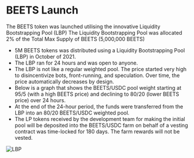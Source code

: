 # BEETS Launch

The BEETS token was launched utilising the innovative Liquidity Bootstrapping Pool (LBP)
The Liquidity Bootstrapping Pool was allocated 2% of the Total Max Supply of BEETS (5,000,000 BEETS)

* 5M BEETS tokens was distributed using a Liquidity Bootstrapping Pool (LBP) in October of  2021. 
* The LBP ran for 24 hours and was open to anyone.
* The LBP is not like a regular weighted pool. The price started very high to disincentivize bots, front-running, and speculation. Over time, the price automatically decreases by design.
* Below is a graph that shows the BEETS/USDC pool weight starting at 95/5 (with a high BEETS price) and declining to 80/20 (lower BEETS price) over 24 hours.
* At the end of the 24-hour period, the funds were transferred from the LBP into an 80/20 BEETS/USDC weighted pool.
* The LP tokens received by the development team for making the initial pool will be deposited into the BEETS/USDC farm on behalf of a vesting contract was time-locked for 180 days. The farm rewards will not be vested.

![LBP](https://user-images.githubusercontent.com/109503546/208055115-7e0ebcb3-0920-4dc2-b390-2e4bb1cb7754.png)
